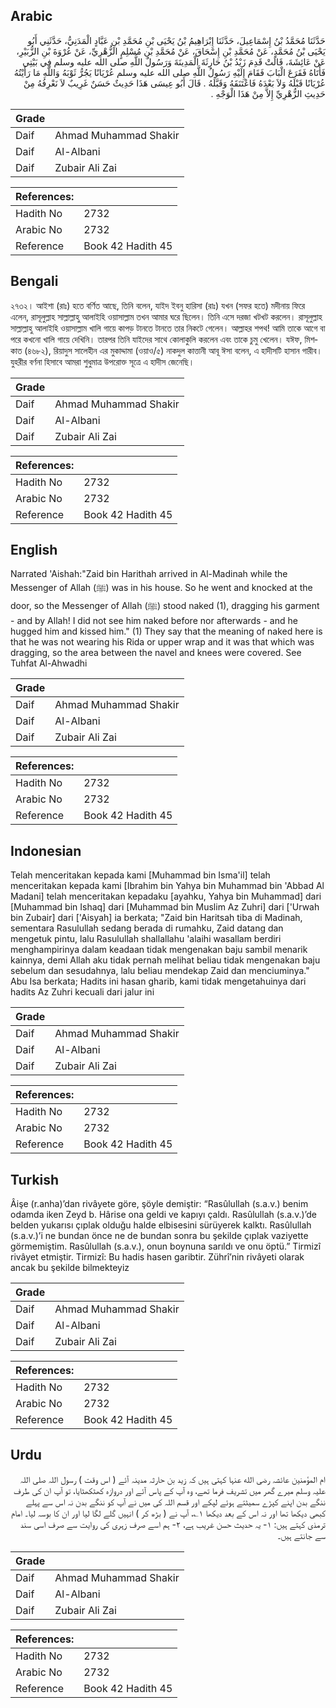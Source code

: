 ## Arabic


<div dir="rtl" lang="ar" style={{fontSize:'larger',backgroundColor:'#f8f9fa',padding:20}}>
حَدَّثَنَا مُحَمَّدُ بْنُ إِسْمَاعِيلَ، حَدَّثَنَا إِبْرَاهِيمُ بْنُ يَحْيَى بْنِ مُحَمَّدِ بْنِ عَبَّادٍ الْمَدَنِيُّ، حَدَّثَنِي أَبُو يَحْيَى بْنُ مُحَمَّدٍ، عَنْ مُحَمَّدِ بْنِ إِسْحَاقَ، عَنْ مُحَمَّدِ بْنِ مُسْلِمٍ الزُّهْرِيِّ، عَنْ عُرْوَةَ بْنِ الزُّبَيْرِ، عَنْ عَائِشَةَ، قَالَتْ قَدِمَ زَيْدُ بْنُ حَارِثَةَ الْمَدِينَةَ وَرَسُولُ اللَّهِ صلى الله عليه وسلم فِي بَيْتِي فَأَتَاهُ فَقَرَعَ الْبَابَ فَقَامَ إِلَيْهِ رَسُولُ اللَّهِ صلى الله عليه وسلم عُرْيَانًا يَجُرُّ ثَوْبَهُ وَاللَّهِ مَا رَأَيْتُهُ عُرْيَانًا قَبْلَهُ وَلاَ بَعْدَهُ فَاعْتَنَقَهُ وَقَبَّلَهُ ‏.‏ قَالَ أَبُو عِيسَى هَذَا حَدِيثٌ حَسَنٌ غَرِيبٌ لاَ نَعْرِفُهُ مِنْ حَدِيثِ الزُّهْرِيِّ إِلاَّ مِنْ هَذَا الْوَجْهِ ‏.‏
</div>
<div style={{backgroundColor:'#f8f9fa',padding:20, marginBottom: 10}}><table> <thead> <tr> <th>Grade</th> <th></th> </tr> </thead> <tbody> <tr><td>Daif</td><td>Ahmad Muhammad Shakir</td></tr><tr><td>Daif</td><td>Al-Albani</td></tr><tr><td>Daif</td><td>Zubair Ali Zai</td></tr></tbody></table><table> <thead> <tr> <th>References:</th> <th></th> </tr> </thead> <tbody><tr><td>Hadith No</td><td>2732</td></tr><tr><td>Arabic No</td><td>2732</td></tr><tr><td>Reference</td><td>Book 42 Hadith 45</td></tr></tbody></table></div>

## Bengali


<div dir="ltr" lang="bn" style={{fontSize:'larger',backgroundColor:'#f8f9fa',padding:20}}>
২৭৩২। আইশা (রাঃ) হতে বর্ণিত আছে, তিনি বলেন, যাইদ ইবনু হারিসা (রাঃ) যখন (সফর হতে) মদীনায় ফিরে এলেন, রাসূলুল্লাহ সাল্লাল্লাহু আলাইহি ওয়াসাল্লাম তখন আমার ঘরে ছিলেন। তিনি এসে দরজা খটখট করলেন। রাসূলুল্লাহ সাল্লাল্লাহু আলাইহি ওয়াসাল্লাম খালি গায়ে কাপড় টানতে টানতে তার নিকটে গেলেন। আল্লাহর শপথ! আমি তাকে আগে বা পরে কখনো খালি গায়ে দেখিনি। তারপর তিনি যাইদের সাথে কোলাকুলি করলেন এবং তাকে চুমু খেলেন। যঈফ, মিশকাত (৪৬৮২), রিয়াদুস সালেহীন এর মুকাদ্দামা (ওয়াও/৫) নাকদুল কাত্তানী আবূ ঈসা বলেন, এ হাদীসটি হাসান গারীব। যুহরীর বর্ণনা হিসাবে আমরা শুধুমাত্র উপরোক্ত সূত্রে এ হাদীস জেনেছি।
</div>
<div style={{backgroundColor:'#f8f9fa',padding:20, marginBottom: 10}}><table> <thead> <tr> <th>Grade</th> <th></th> </tr> </thead> <tbody> <tr><td>Daif</td><td>Ahmad Muhammad Shakir</td></tr><tr><td>Daif</td><td>Al-Albani</td></tr><tr><td>Daif</td><td>Zubair Ali Zai</td></tr></tbody></table><table> <thead> <tr> <th>References:</th> <th></th> </tr> </thead> <tbody><tr><td>Hadith No</td><td>2732</td></tr><tr><td>Arabic No</td><td>2732</td></tr><tr><td>Reference</td><td>Book 42 Hadith 45</td></tr></tbody></table></div>

## English


<div dir="ltr" lang="en" style={{fontSize:'larger',backgroundColor:'#f8f9fa',padding:20}}>
Narrated 'Aishah:"Zaid bin Harithah arrived in Al-Madinah while the Messenger of Allah (ﷺ) was in his house. So he went and knocked at the door, so the Messenger of Allah (ﷺ) stood naked (1), dragging his garment - and by Allah! I did not see him naked before nor afterwards - and he hugged him and kissed him." (1) They say that the meaning of naked here is that he was not wearing his Rida or upper wrap and it was that which was dragging, so the area between the navel and knees were covered. See Tuhfat Al-Ahwadhi
</div>
<div style={{backgroundColor:'#f8f9fa',padding:20, marginBottom: 10}}><table> <thead> <tr> <th>Grade</th> <th></th> </tr> </thead> <tbody> <tr><td>Daif</td><td>Ahmad Muhammad Shakir</td></tr><tr><td>Daif</td><td>Al-Albani</td></tr><tr><td>Daif</td><td>Zubair Ali Zai</td></tr></tbody></table><table> <thead> <tr> <th>References:</th> <th></th> </tr> </thead> <tbody><tr><td>Hadith No</td><td>2732</td></tr><tr><td>Arabic No</td><td>2732</td></tr><tr><td>Reference</td><td>Book 42 Hadith 45</td></tr></tbody></table></div>

## Indonesian


<div dir="ltr" lang="id" style={{fontSize:'larger',backgroundColor:'#f8f9fa',padding:20}}>
Telah menceritakan kepada kami [Muhammad bin Isma'il] telah menceritakan kepada kami [Ibrahim bin Yahya bin Muhammad bin 'Abbad Al Madani] telah menceritakan kepadaku [ayahku, Yahya bin Muhammad] dari [Muhammad bin Ishaq] dari [Muhammad bin Muslim Az Zuhri] dari ['Urwah bin Zubair] dari ['Aisyah] ia berkata; "Zaid bin Haritsah tiba di Madinah, sementara Rasulullah sedang berada di rumahku, Zaid datang dan mengetuk pintu, lalu Rasulullah shallallahu 'alaihi wasallam berdiri menghampirinya dalam keadaan tidak mengenakan baju sambil menarik kainnya, demi Allah aku tidak pernah melihat beliau tidak mengenakan baju sebelum dan sesudahnya, lalu beliau mendekap Zaid dan menciuminya." Abu Isa berkata; Hadits ini hasan gharib, kami tidak mengetahuinya dari hadits Az Zuhri kecuali dari jalur ini
</div>
<div style={{backgroundColor:'#f8f9fa',padding:20, marginBottom: 10}}><table> <thead> <tr> <th>Grade</th> <th></th> </tr> </thead> <tbody> <tr><td>Daif</td><td>Ahmad Muhammad Shakir</td></tr><tr><td>Daif</td><td>Al-Albani</td></tr><tr><td>Daif</td><td>Zubair Ali Zai</td></tr></tbody></table><table> <thead> <tr> <th>References:</th> <th></th> </tr> </thead> <tbody><tr><td>Hadith No</td><td>2732</td></tr><tr><td>Arabic No</td><td>2732</td></tr><tr><td>Reference</td><td>Book 42 Hadith 45</td></tr></tbody></table></div>

## Turkish


<div dir="ltr" lang="tr" style={{fontSize:'larger',backgroundColor:'#f8f9fa',padding:20}}>
Âişe (r.anha)’dan rivâyete göre, şöyle demiştir: “Rasûlullah (s.a.v.) benim odamda iken Zeyd b. Hârise ona geldi ve kapıyı çaldı. Rasûlullah (s.a.v.)’de belden yukarısı çıplak olduğu halde elbisesini sürüyerek kalktı. Rasûlullah (s.a.v.)’i ne bundan önce ne de bundan sonra bu şekilde çıplak vaziyette görmemiştim. Rasûlullah (s.a.v.), onun boynuna sarıldı ve onu öptü.” Tirmizî rivâyet etmiştir. Tirmizî: Bu hadis hasen garibtir. Zührî’nin rivâyeti olarak ancak bu şekilde bilmekteyiz
</div>
<div style={{backgroundColor:'#f8f9fa',padding:20, marginBottom: 10}}><table> <thead> <tr> <th>Grade</th> <th></th> </tr> </thead> <tbody> <tr><td>Daif</td><td>Ahmad Muhammad Shakir</td></tr><tr><td>Daif</td><td>Al-Albani</td></tr><tr><td>Daif</td><td>Zubair Ali Zai</td></tr></tbody></table><table> <thead> <tr> <th>References:</th> <th></th> </tr> </thead> <tbody><tr><td>Hadith No</td><td>2732</td></tr><tr><td>Arabic No</td><td>2732</td></tr><tr><td>Reference</td><td>Book 42 Hadith 45</td></tr></tbody></table></div>

## Urdu


<div dir="rtl" lang="ur" style={{fontSize:'larger',backgroundColor:'#f8f9fa',padding:20}}>
ام المؤمنین عائشہ رضی الله عنہا کہتی ہیں کہ زید بن حارثہ مدینہ آئے ( اس وقت ) رسول اللہ صلی اللہ علیہ وسلم میرے گھر میں تشریف فرما تھے، وہ آپ کے پاس آئے اور دروازہ کھٹکھٹایا، تو آپ ان کی طرف ننگے بدن اپنے کپڑے سمیٹتے ہوئے لپکے اور قسم اللہ کی میں نے آپ کو ننگے بدن نہ اس سے پہلے کبھی دیکھا تھا اور نہ اس کے بعد دیکھا ۱؎، آپ نے ( بڑھ کر ) انہیں گلے لگا لیا اور ان کا بوسہ لیا۔ امام ترمذی کہتے ہیں: ۱- یہ حدیث حسن غریب ہے، ۲- ہم اسے صرف زہری کی روایت سے صرف اسی سند سے جانتے ہیں۔
</div>
<div style={{backgroundColor:'#f8f9fa',padding:20, marginBottom: 10}}><table> <thead> <tr> <th>Grade</th> <th></th> </tr> </thead> <tbody> <tr><td>Daif</td><td>Ahmad Muhammad Shakir</td></tr><tr><td>Daif</td><td>Al-Albani</td></tr><tr><td>Daif</td><td>Zubair Ali Zai</td></tr></tbody></table><table> <thead> <tr> <th>References:</th> <th></th> </tr> </thead> <tbody><tr><td>Hadith No</td><td>2732</td></tr><tr><td>Arabic No</td><td>2732</td></tr><tr><td>Reference</td><td>Book 42 Hadith 45</td></tr></tbody></table></div>